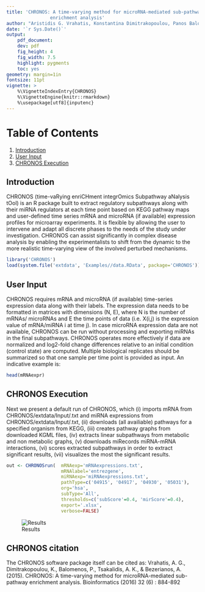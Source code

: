 ---
title: 'CHRONOS: A time-varying method for microRNA-mediated sub-pathway
                enrichment analysis'
author: "Aristidis G. Vrahatis, Konstantina Dimitrakopoulou, Panos Balomenos"
date: '`r Sys.Date()`'
output:
    pdf_document:
    dev: pdf
    fig_height: 4
    fig_width: 7.5
    highlight: pygments
    toc: yes
geometry: margin=1in
fontsize: 11pt
vignette: >
    %\VignetteIndexEntry{CHRONOS}
    %\VignetteEngine{knitr::rmarkdown}
    %\usepackage[utf8]{inputenc}
---

# Table of Contents
1. [Introduction](#Introduction)
2. [User Input](#User Input)
3. [CHRONOS Execution](#CHRONOS Execution)

## Introduction
CHRONOS (time-vaRying enriCHment integrOmics Subpathway aNalysis tOol) is an 
R package built to extract regulatory subpathways along with their miRNA 
regulators at each time point based on KEGG pathway maps and user-defined 
time series mRNA and microRNA (if available) expression profiles for 
microarray experiments. It is flexible by allowing the user to intervene and 
adapt all discrete phases to the needs of the study under investigation. 
CHRONOS can assist significantly in complex disease analysis by enabling the 
experimentalists to shift from the dynamic to the more realistic time-varying 
view of the involved perturbed mechanisms.

```{r eval=TRUE, echo=TRUE}
library('CHRONOS')
load(system.file('extdata', 'Examples//data.RData', package='CHRONOS'))
```

## User Input
CHRONOS requires mRNA and microRNA (if available) time-series expression data 
along with their labels. The expression data needs to be formatted in matrices
with dimensions (N, E), where N is the number of mRNAs/ microRNAs and E the 
time points of data (i.e. X(i,j) is the expression value of mRNA/miRNA i at 
time j). In case microRNA expression data are not available, CHRONOS can be 
run without processing and exporting miRNAs in the final subpathways. 
CHRONOS operates more effectively if data are normalized and log2-fold change 
differences relative to an initial condition (control state) are computed. 
Multiple biological replicates should be summarized so that one sample per 
time point is provided as input. An indicative example is:


```{r eval=TRUE, echo=TRUE}
head(mRNAexpr)
```

## CHRONOS Execution

Next we present a default run of CHRONOS, which 
(i) imports mRNA from CHRONOS/extdata/Input/<mRNAexprFile>.txt and 
miRNA expressions from CHRONOS/extdata/Input/<miRNAexprFile>.txt,
(ii) downloads (all availiable) pathways for a specified organism from KEGG,
(iii) creates pathway graphs from downloaded KGML files,
(iv) extracts linear subpathways from metabolic and non metabolic graphs,
(v) downloads miRecords miRNA-mRNA interactions,
(vi) scores extracted subpathways in order to extract significant results,
(vii) visualizes the most the significant results.


```{r eval=TRUE, echo=TRUE, message=FALSE}
out <- CHRONOSrun(  mRNAexp='mRNAexpressions.txt',
                    mRNAlabel='entrezgene',
                    miRNAexp='miRNAexpressions.txt',
                    pathType=c('04915', '04917', '04930', '05031'),
                    org='hsa',
                    subType='All',
                    thresholds=c('subScore'=0.4, 'mirScore'=0.4),
                    export='.xlsx',
                    verbose=FALSE)
```

![Results](figures/results.png)

## CHRONOS citation
The CHRONOS software package itself can be cited as: 
Vrahatis, A. G., Dimitrakopoulou, K., Balomenos, P., Tsakalidis, A. K., & 
Bezerianos, A. (2015). CHRONOS: A time-varying method for microRNA-mediated 
sub-pathway enrichment analysis. Bioinformatics (2016) 32 (6) : 884-892